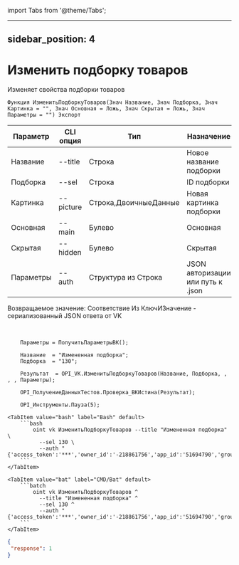 ﻿import Tabs from '@theme/Tabs';

---
sidebar_position: 4
---

# Изменить подборку товаров
 Изменяет свойства подборки товаров



`Функция ИзменитьПодборкуТоваров(Знач Название, Знач Подборка, Знач Картинка = "", Знач Основная = Ложь, Знач Скрытая = Ложь, Знач Параметры = "") Экспорт`

  | Параметр | CLI опция | Тип | Назначение |
  |-|-|-|-|
  | Название | --title | Строка | Новое название подборки |
  | Подборка | --sel | Строка | ID подборки |
  | Картинка | --picture | Строка,ДвоичныеДанные | Новая картинка подборки |
  | Основная | --main | Булево | Основная |
  | Скрытая | --hidden | Булево | Скрытая |
  | Параметры | --auth | Структура из Строка | JSON авторизации или путь к .json |

  
  Возвращаемое значение:   Соответствие Из КлючИЗначение - сериализованный JSON ответа от VK

<br/>




```bsl title="Пример кода"
    Параметры = ПолучитьПараметрыВК();

    Название  = "Измененная подборка";
    Подборка  = "130";

    Результат  = OPI_VK.ИзменитьПодборкуТоваров(Название, Подборка, , , , Параметры);

    OPI_ПолучениеДанныхТестов.Проверка_ВКИстина(Результат);

    OPI_Инструменты.Пауза(5);
```
    

 <Tabs>
  
    <TabItem value="bash" label="Bash" default>
        ```bash
            oint vk ИзменитьПодборкуТоваров --title "Измененная подборка" \
              --sel 130 \
              --auth "{'access_token':'***','owner_id':'-218861756','app_id':'51694790','group_id':'218861756'}"
        ```
    </TabItem>
  
    <TabItem value="bat" label="CMD/Bat" default>
        ```batch
            oint vk ИзменитьПодборкуТоваров ^
              --title "Измененная подборка" ^
              --sel 130 ^
              --auth "{'access_token':'***','owner_id':'-218861756','app_id':'51694790','group_id':'218861756'}"
        ```
    </TabItem>
</Tabs>


```json title="Результат"
{
 "response": 1
}
```
